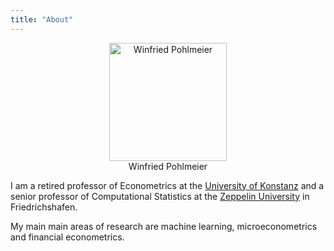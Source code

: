 ```yaml
---
title: "About"
---
```


::: {style="text-align:center;"}
![Winfried Pohlmeier](WP-GSDS.jpg "Winfried Pohlmeier"){fig-alt="Picture of Winfried Pohlmeier" width="5cm"}
:::

<!--
![Winfried Pohlmeier](WP-GSDS.jpg "Winfried Pohlmeier"){fig-alt="Picture of Winfried Pohlmeier" fig-align="center" width="5cm"}
-->

I am a retired professor of Econometrics at the [University of Konstanz](https://www.uni-konstanz.de/en/university/) and a senior professor of Computational Statistics at the [Zeppelin University](https://www.zeppelin-university.com/) in Friedrichshafen.

My main main areas of research are machine learning, microeconometrics and financial econometrics.
